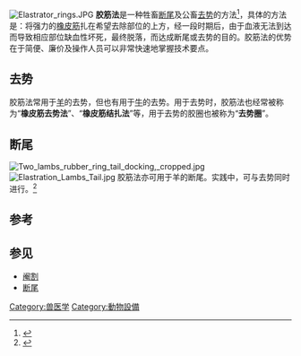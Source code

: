 {{expert|time=2015-06-02T04:15:39+00:00}}
[[File:Elastrator_rings.JPG|thumb]]
'''胶筋法'''是一种牲畜[[断尾|断尾]]及公畜[[去势|去势]]的方法<ref>{{cite web|title=肉羊快速育肥技术要点|url=http://nmyj.zgwltzq.gov.cn/syjs/yzjs/201505/t20150512_23696.html|accessdate=2015-06-02|archive-date=2016-03-04|archive-url=https://web.archive.org/web/20160304233138/http://nmyj.zgwltzq.gov.cn/syjs/yzjs/201505/t20150512_23696.html|dead-url=yes}}</ref>，具体的方法是：将强力的[[橡皮筋|橡皮筋]]扎在希望去除部位的上方，经一段时期后，由于血液无法到达而导致相应部位缺血性坏死，最终脱落，而达成断尾或去势的目的。胶筋法的优势在于简便、廉价及操作人员可以非常快速地掌握技术要点。

==去势==
胶筋法常用于[[羊|羊]]的去势，但也有用于[[牛|牛]]的去势。用于去势时，胶筋法也经常被称为“'''橡皮筋去势法'''”、“'''橡皮筋结扎法'''”等，用于去势的胶圈也被称为“'''去势圈'''”。

==断尾==
[[File:Two_lambs_rubber_ring_tail_docking,_cropped.jpg|thumb]]
[[Image:Elastration_Lambs_Tail.jpg|thumb]]
胶筋法亦可用于羊的断尾。实践中，可与去势同时进行。<ref>{{cite web|url=http://www.7bei.cc/jishu/jishu-16625.html|title=公羊去势的时间与方法|deadurl=yes|archiveurl=https://web.archive.org/web/20160304124423/http://www.7bei.cc/jishu/jishu-16625.html|archivedate=2016-03-04}}</ref>

==参考==
{{reflist}}

==参见==
*[[阉割|阉割]]
*[[断尾|断尾]]

[[Category:兽医学|Category:兽医学]]
[[Category:動物設備|Category:動物設備]]